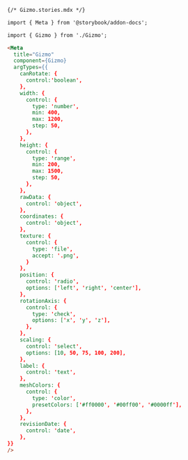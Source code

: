 ```md
{/* Gizmo.stories.mdx */}

import { Meta } from '@storybook/addon-docs';

import { Gizmo } from './Gizmo';

<Meta
  title="Gizmo"
  component={Gizmo}
  argTypes={{
    canRotate: {
      control:'boolean',
    },
    width: {
      control: { 
        type: 'number', 
        min: 400, 
        max: 1200, 
        step: 50,
      },
    },
    height: {
      control: { 
        type: 'range', 
        min: 200, 
        max: 1500, 
        step: 50,
      },
    },
    rawData: {
      control: 'object',
    },
    coordinates: {
      control: 'object',
    },
    texture: {
      control: {
        type: 'file',
        accept: '.png',
      }
    },
    position: {
      control: 'radio',
      options: ['left', 'right', 'center'],
    },
    rotationAxis: {
      control: {
        type: 'check',
        options: ['x', 'y', 'z'],
      },
    },
    scaling: {
      control: 'select',
      options: [10, 50, 75, 100, 200],
    },
    label: {
      control: 'text',
    },
    meshColors: {
      control: {
        type: 'color',
        presetColors: ['#ff0000', '#00ff00', '#0000ff'],
      },
    },
    revisionDate: {
      control: 'date',
    },
}}
/>
```